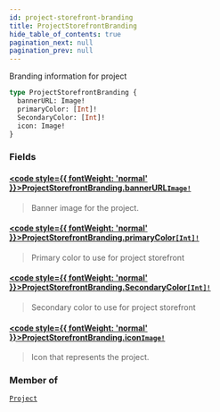 ```yaml
---
id: project-storefront-branding
title: ProjectStorefrontBranding
hide_table_of_contents: true
pagination_next: null
pagination_prev: null
---
```








Branding information for project

```graphql
type ProjectStorefrontBranding {
  bannerURL: Image!
  primaryColor: [Int]!
  SecondaryColor: [Int]!
  icon: Image!
}
```


### Fields

#### [<code style={{ fontWeight: 'normal' }}>ProjectStorefrontBranding.<b>bannerURL</b></code>](#)<Bullet />[`Image!`](/objects/image) <Badge class="secondary" text="non-null"/> <Badge class="secondary" text="object"/>
> Banner image for the project.
> 

#### [<code style={{ fontWeight: 'normal' }}>ProjectStorefrontBranding.<b>primaryColor</b></code>](#)<Bullet />[`[Int]!`](/scalars/int) <Badge class="secondary" text="non-null"/> <Badge class="secondary" text="scalar"/>
> Primary color to use for project storefront
> 

#### [<code style={{ fontWeight: 'normal' }}>ProjectStorefrontBranding.<b>SecondaryColor</b></code>](#)<Bullet />[`[Int]!`](/scalars/int) <Badge class="secondary" text="non-null"/> <Badge class="secondary" text="scalar"/>
> Secondary color to use for project storefront
> 

#### [<code style={{ fontWeight: 'normal' }}>ProjectStorefrontBranding.<b>icon</b></code>](#)<Bullet />[`Image!`](/objects/image) <Badge class="secondary" text="non-null"/> <Badge class="secondary" text="object"/>
> Icon that represents the project.
> 



### Member of

[`Project`](/objects/project)  <Badge class="secondary" text="object"/>



